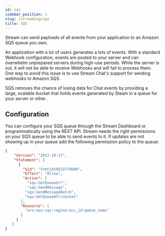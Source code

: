 ```yaml
---
id: sqs
sidebar_position: 1
slug: /streaming/sqs
title: SQS
---
```


Stream can send payloads of all events from your application to an Amazon SQS queue you own.

An application with a lot of users generates a lots of events. With a standard Webhook configuration, events are posted to your server and can overwhelm unprepared servers during high-use periods. While the server is out, it will not be able to receive Webhooks and will fail to process them.
One way to avoid this issue is to use Stream Chat's support for sending webhooks to Amazon SQS.

SQS removes the chance of losing data for Chat events by providing a large, scalable bucket that holds events generated by Steam in a queue for your server or other .

## Configuration

You can configure your SQS queue through the Stream Dashboard or programmatically using the REST API. Stream needs the right permissions on your SQS queue to be able to send events to it. If updates are not showing up in your queue add the following permission policy to the queue:

```json
{
    "Version": "2012-10-17",
    "Statement": [
      {
        "Sid": "Stmt1459523779000",
        "Effect": "Allow",
        "Action": [
          "sqs:GetQueueUrl",
          "sqs:SendMessage",
         "sqs:SendMessageBatch",
         "sqs:GetQueueAttributes"
       ],
       "Resource": [
         "arn:aws:sqs:region:acc_id:queue_name"
       ]
     }
   ]
}
```
